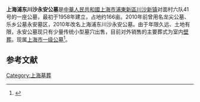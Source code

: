 '''上海浦东川沙永安公墓'''是[[中華人民共和國|中華人民共和國]][[上海市|上海市]][[浦東新區|浦東新區]][[川沙新镇|川沙新镇]]对面村六队41号的一座公墓，最初于1958年建立，占地约166亩。2010年前曾用名龙尖公墓、乐乡公墓永安墓区，2010年改名上海浦东川沙永安公墓。由于年限久远、土地有限，永安公墓现只有少量传统小型墓穴出售，目前对外销售的主要葬式为室内[[壁葬|壁葬]]。现属[[上海市一级公墓|上海市一级公墓]]<ref>{{cite web|url=http://static.mzj.sh.gov.cn/gb/binzang/n14/n18/n56/u1ai63.html|title=上海市民政局-上海浦东川沙永安公墓|website=static.mzj.sh.gov.cn}}</ref>。

==参考文献==
{{reflist}}

[[Category:上海墓葬|Category:上海墓葬]]